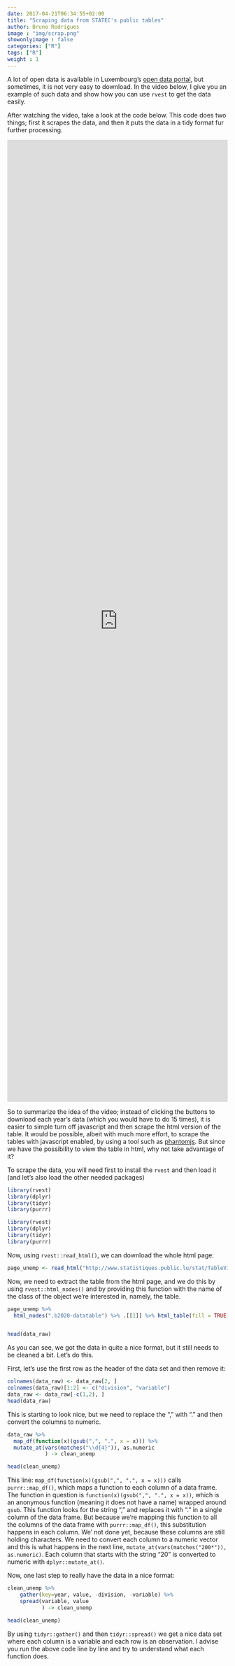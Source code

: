 ```yaml
---
date: 2017-04-21T06:34:55+02:00
title: "Scraping data from STATEC's public tables"
author: Bruno Rodrigues
image : "img/scrap.png"
showonlyimage : false
categories: ["R"]
tags: ["R"]
weight : 1
---
```


A lot of open data is available in Luxembourg's [open data portal](https://data.public.lu/en/), but
sometimes, it is not very easy to download. In the video below, I give you an example of such data and
show how you can use `rvest` to get the data easily.

After watching the video, take a look at the code below. This code does two things; first it scrapes
the data, and then it puts the data in a tidy format fur further processing.

<iframe width="100%" height="100%" src="https://youtube.com/embed/902cgrdxZUc" frameborder="0" allowfullscreen style = "max-width:100%; height:55vh;"></iframe>

So to summarize the idea of the video; instead of clicking the buttons to download each year's data
(which you would have to do 15 times), it is easier to simple turn off javascript and then scrape the
html version of the table. It would be possible, albeit with much more effort, to scrape the tables
with javascript enabled, by using a tool such as [phantomjs](http://phantomjs.org/). But since we have
the possibility to view the table in html, why not take advantage of it?

To scrape the data, you will need first to install the `rvest` and then load it (and let's also load
the other needed packages)

```r
library(rvest)
library(dplyr)
library(tidyr)
library(purrr)
```


```r
library(rvest)
library(dplyr)
library(tidyr)
library(purrr)
```

Now, using `rvest::read_html()`, we can download the whole html page:

```r
page_unemp <- read_html("http://www.statistiques.public.lu/stat/TableViewer/tableViewHTML.aspx?ReportId=12950&IF_Language=eng&MainTheme=2&FldrName=3&RFPath=91")
```

Now, we need to extract the table from the html page, and we do this by using `rvest::html_nodes()` and 
by providing this function with the name of the class of the object we're interested in, namely, the table.

```r
page_unemp %>%
  html_nodes(".b2020-datatable") %>% .[[1]] %>% html_table(fill = TRUE) -> data_raw


head(data_raw)
```

As you can see, we got the data in quite a nice format, but it still needs to be cleaned a bit. Let's
do this.

First, let's use the first row as the header of the data set and then remove it:
```r
colnames(data_raw) <- data_raw[2, ]
colnames(data_raw)[1:2] <- c("division", "variable")
data_raw <- data_raw[-c(1,2), ]
head(data_raw)
```
This is starting to look nice, but we need to replace the "," with "." and then convert the columns
to numeric.

```r
data_raw %>%
  map_df(function(x)(gsub(",", ".", x = x))) %>%
  mutate_at(vars(matches("\\d{4}")), as.numeric
            ) -> clean_unemp

head(clean_unemp)
```

This line: `map_df(function(x)(gsub(",", ".", x = x)))` calls `purrr::map_df()`, which maps a function
to each column of a data frame. The function in question is `function(x)(gsub(",", ".", x = x))`,
which is an anonymous function (meaning it does not have a name) wrapped around `gsub`. 
This function looks for the string "," and replaces it with "." in a single column of the data frame. 
But because we're mapping this function to all the columns of the data frame with `purrr::map_df()`, 
this substitution happens in each column. We' not done yet, because these columns are still holding 
characters. We need to convert each column to a numeric vector and this is what happens in the next line, `mutate_at(vars(matches("200*")), as.numeric)`.
Each column that starts with the string "20" is converted to numeric with `dplyr::mutate_at()`.

Now, one last step to really have the data in a nice format:

```r
clean_unemp %>% 
    gather(key=year, value, -division, -variable) %>%
    spread(variable, value
           ) -> clean_unemp

head(clean_unemp)
```

By using `tidyr::gather()` and then `tidyr::spread()` we get a nice data set where each
column is a variable and each row is an observation. I advise you run the above code line 
by line and try to understand what each function does.